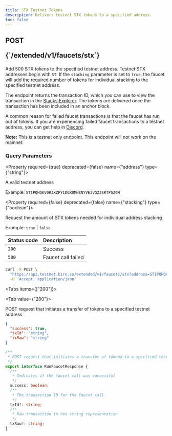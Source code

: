 ```yaml
---
title: STX Testnet Tokens
description: Delivers testnet STX tokens to a specified address.
toc: false
---
```



<Root>

<API>

<div className='flex-1'>

<h2 className="not-prose mb-2 inline-flex items-center gap-3 font-mono">
  <div className="rounded-lg border px-1 py-0.5 text-xs font-medium border-yellow-400/50 bg-yellow-400/20 text-yellow-600 dark:text-yellow-400">
    POST
  </div>
  <p className="text-xs break-words overflow-hidden w-[95%]">{`/extended/v1/faucets/stx`}</p>
</h2>

Add 500 STX tokens to the specified testnet address. Testnet STX addresses begin with `ST`. If the `stacking`
parameter is set to `true`, the faucet will add the required number of tokens for individual stacking to the
specified testnet address.

The endpoint returns the transaction ID, which you can use to view the transaction in the
[Stacks Explorer](https://explorer.hiro.so/?chain=testnet). The tokens are delivered once the transaction has
been included in an anchor block.

A common reason for failed faucet transactions is that the faucet has run out of tokens. If you are experiencing
failed faucet transactions to a testnet address, you can get help in [Discord](https://stacks.chat).

**Note:** This is a testnet only endpoint. This endpoint will not work on the mainnet.

### Query Parameters

<Property required={true} deprecated={false} name={"address"} type={"string"}>

A valid testnet address

<span>Example:  `ST1PQHQKV0RJXZFY1DGX8MNSNYVE3VGZJSRTPGZGM`</span>

</Property>

<Property required={false} deprecated={false} name={"stacking"} type={"boolean"}>

Request the amount of STX tokens needed for individual address stacking

<span>Example:  `true` | `false`</span>

</Property>

| Status code | Description       |
|:------------|:------------------|
| `200`       | Success           |
| `500`       | Faucet call failed|

</div>

<APIExample>

```bash title="Terminal"
curl -X POST \
  "https://api.testnet.hiro.so/extended/v1/faucets/stx?address=ST1PQHQKV0RJXZFY1DGX8MNSNYVE3VGZJSRTPGZGM" \
  -H 'Accept: application/json'
```

<Tabs items={["200"]}>

<Tab value={"200"}>

POST request that initiates a transfer of tokens to a specified testnet address

```json title="Example Response"
{
  "success": true,
  "txId": "string",
  "txRaw": "string"
}
```

<Accordions>

<Accordion title="Typescript Definition">

```ts
/**
 * POST request that initiates a transfer of tokens to a specified testnet address
 */
export interface RunFaucetResponse {
  /**
   * Indicates if the faucet call was successful
   */
  success: boolean;
  /**
   * The transaction ID for the faucet call
   */
  txId?: string;
  /**
   * Raw transaction in hex string representation
   */
  txRaw?: string;
}

```

</Accordion>

</Accordions>

</Tab>

</Tabs>

</APIExample>

</API>

</Root>